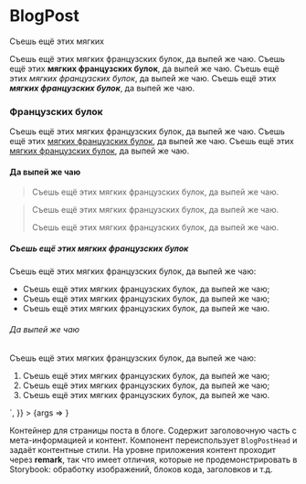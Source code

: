 
<Meta title="BlogPost" component={BlogPost} />

# BlogPost

<Canvas>
  <Story
    name="Basic"
    args={{
      title: 'Заголовок статьи',
      thumbnail: { src: 'assets/test-2.jpg' },
      publishDate: '04 сентября 2020',
      publishDateStrict: '2020-09-04',
      differenceInHours: 290,
      timeToRead: 12,
      unsplashLink:
        'https://unsplash.com/@karsten116?utm_source=unsplash&amp;utm_medium=referral&amp;utm_content=creditCopyText',
      unsplashAuthor: 'Karsten Winegeart',
      description: 'Краткое описание содержимого статьи, идентичное карточке превью, располагается именно здесь',
      content: `
        <h2>Съешь ещё этих мягких</h2>
        <p>Съешь ещё этих мягких французских булок, да выпей же чаю. Съешь ещё этих <strong>мягких французских булок</strong>, да выпей же чаю. Съешь ещё этих <em>мягких французских булок</em>, да выпей же чаю. Съешь ещё этих <strong><em>мягких французских булок</em></strong>, да выпей же чаю.</p>
        <h3>Французских булок</h3>
        <p>Съешь ещё этих мягких французских булок, да выпей же чаю. Съешь ещё этих <a href="/">мягких французских булок</a>, да выпей же чаю. Съешь ещё этих <a href="https://www.google.com/" target="_blank" rel="nofollow noopener noreferrer">мягких французских булок</a>, да выпей же чаю.</p>
        <h4>Да выпей же чаю</h4>
        <blockquote>Съешь ещё этих мягких французских булок, да выпей же чаю.</blockquote>
        <blockquote>
          <p>Съешь ещё этих мягких французских булок, да выпей же чаю.</p>
          <p>Съешь ещё этих мягких французских булок, да выпей же чаю.</p>
        </blockquote>
        <h5>Съешь ещё этих мягких французских булок</h5>
        <p>Съешь ещё этих мягких французских булок, да выпей же чаю:</p>
        <ul>
          <li>Съешь ещё этих мягких французских булок, да выпей же чаю;</li>
          <li>Съешь ещё этих мягких французских булок, да выпей же чаю;</li>
          <li>Съешь ещё этих мягких французских булок, да выпей же чаю.</li>
        </ul>
        <h6>Да выпей же чаю</h6>
        <p>Съешь ещё этих мягких французских булок, да выпей же чаю:</p>
        <ol>
          <li>Съешь ещё этих мягких французских булок, да выпей же чаю;</li>
          <li>Съешь ещё этих мягких французских булок, да выпей же чаю;</li>
          <li>Съешь ещё этих мягких французских булок, да выпей же чаю.</li>
        </ol>
      `,
    }}
  >
    {args => <BlogPost {...args} />}
  </Story>
</Canvas>

Контейнер для страницы поста в блоге. Содержит заголовочную часть с мета-информацией и контент. Компонент переиспользует `BlogPostHead` и задаёт контентные стили. На уровне приложения контент проходит через **remark**, так что имеет отличия, которые не продемонстрировать в Storybook: обработку изображений, блоков кода, заголовков и т.д.

<ArgsTable />
